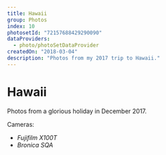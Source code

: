 ```yaml
---
title: Hawaii
group: Photos
index: 10
photosetId: "72157688429290090"
dataProviders:
  - photo/photoSetDataProvider
createdOn: "2018-03-04"
description: "Photos from my 2017 trip to Hawaii."
---
```



# Hawaii

Photos from a glorious holiday in December 2017.

Cameras:

- _Fujifilm X100T_
- _Bronica SQA_

<PhotoSet />
